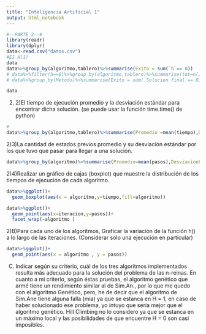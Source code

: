```yaml
---
title: "Inteligencia Artificial 1"
output: html_notebook
---
```


```r
#--PARTE 2--#
library(readr)
library(dplyr)
data<-read.csv("datos.csv")
#EJ A)1)
data
data%>%group_by(algoritmo,tablero)%>%summarise(Exito = sum(`h`== 0))
# data%>%filter(h==0)%>%group_by(algoritmo,tablero)%>%summarise(tot=n(),med_time=mean(tiempo),desv_time=sd(tiempo))
# data%>%group_by(Metodo)%>%summarise(Exito = sum(`Solucion final`== 0))

data


```
2) 2)El tiempo de ejecución promedio y la desviación estándar para encontrar dicha solución. (se puede usar la función time.time() de python)
```r
# 
data%>%group_by(algoritmo,tablero)%>%summarise(Promedio =mean(tiempo),DesviacionEstandar=sd(tiempo))
```

2)3)La cantidad de estados previos promedio y su desviación estándar por los que tuvo que pasar para llegar a una solución.


```r
data%>%group_by(algoritmo)%>%summarise(Promedio=mean(pasos),DesviacionEstandar=sd(pasos))
```


2)4)Realizar un gráfico de cajas (boxplot) que muestre la distribución de los tiempos de ejecución de cada algoritmo.
```r
data%>%ggplot()+
  geom_boxplot(aes(x = algoritmo,y=tiempo,fill=algoritmo))
```
```r
data%>%ggplot()+
  geom_point(aes(x=iteracion,y=pasos))+
  facet_wrap(~algoritmo )
```

2)B)Para cada uno de los algoritmos, Graficar la variación  de la función h() a lo largo de las iteraciones. (Considerar solo una ejecución en particular)
```r
data%>%ggplot()+
  geom_point(aes(x = algoritmo , y = pasos))
```
C) Indicar según su criterio, cuál de los tres algoritmos implementados resulta más adecuado para la solución del problema de las n-reinas.
En cuanto a mi criterio, según éstas pruebas, el algoritmo genético que armé tiene un rendimiento similar al de Sim.An., por lo que me quedo con el algoritmo Genético, pero, he de decir que el algoritmo de Sim.Ane tiene alguna falla (mia) ya que se estanca en H = 1, en caso de haber solucionado ese problema, yo intuyo que sería mejor que el algoritmo genético.
Hill Climbing no lo considero ya que se estanca en un máximo local y las posibilidades de que encuentre H = 0 son casi imposibles.